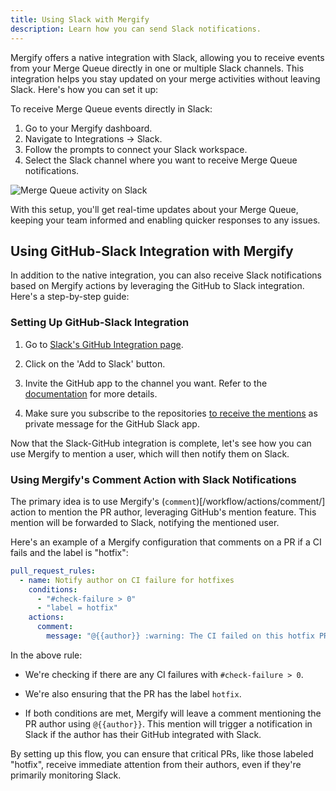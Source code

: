 ```yaml
---
title: Using Slack with Mergify
description: Learn how you can send Slack notifications.
---
```



<IntegrationLogo src={slackLogo} alt="Slack logo"/>

Mergify offers a native integration with Slack, allowing you to receive events
from your Merge Queue directly in one or multiple Slack channels. This
integration helps you stay updated on your merge activities without leaving
Slack. Here's how you can set it up:

To receive Merge Queue events directly in Slack:
1. Go to your Mergify dashboard.
2. Navigate to Integrations → Slack.
3. Follow the prompts to connect your Slack workspace.
4. Select the Slack channel where you want to receive Merge Queue notifications.

<Image src={mqCommentSlack} alt="Merge Queue activity on Slack" />

With this setup, you'll get real-time updates about your Merge Queue, keeping
your team informed and enabling quicker responses to any issues.

## Using GitHub-Slack Integration with Mergify

In addition to the native integration, you can also receive Slack notifications
based on Mergify actions by leveraging the GitHub to Slack integration. Here's
a step-by-step guide:

### Setting Up GitHub-Slack Integration

1. Go to [Slack's GitHub Integration page](https://slack.github.com/).

2. Click on the 'Add to Slack' button.

3. Invite the GitHub app to the channel you want. Refer to the
   [documentation](https://github.com/integrations/slack/blob/master/README.md)
   for more details.

4. Make sure you subscribe to the repositories [to receive the
   mentions](https://github.com/integrations/slack/blob/master/README.md#mentions)
   as private message for the GitHub Slack app.

Now that the Slack-GitHub integration is complete, let's see how you can use
Mergify to mention a user, which will then notify them on Slack.

### Using Mergify's Comment Action with Slack Notifications

The primary idea is to use Mergify's (`comment`)[/workflow/actions/comment/]
action to mention the PR author, leveraging GitHub's mention feature. This
mention will be forwarded to Slack, notifying the mentioned user.

Here's an example of a Mergify configuration that comments on a PR if a CI
fails and the label is "hotfix":

```yaml
pull_request_rules:
  - name: Notify author on CI failure for hotfixes
    conditions:
      - "#check-failure > 0"
      - "label = hotfix"
    actions:
      comment:
        message: "@{{author}} :warning: The CI failed on this hotfix PR. Please review the issues and address them."
```

In the above rule:

- We're checking if there are any CI failures with `#check-failure > 0`.

- We're also ensuring that the PR has the label `hotfix`.

- If both conditions are met, Mergify will leave a comment mentioning the PR
  author using `@{{author}}`. This mention will trigger a notification in Slack
  if the author has their GitHub integrated with Slack.

By setting up this flow, you can ensure that critical PRs, like those labeled
"hotfix", receive immediate attention from their authors, even if they're
primarily monitoring Slack.
